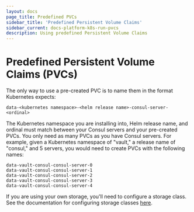 ```yaml
---
layout: docs
page_title: Predefined PVCs
sidebar_title: 'Predefined Persistent Volume Claims'
sidebar_current: docs-platform-k8s-run-pvcs
description: Using predefined Persistent Volume Claims
---
```


# Predefined Persistent Volume Claims (PVCs)

The only way to use a pre-created PVC is to name them in the format Kubernetes expects:

```text
data-<kubernetes namespace>-<helm release name>-consul-server-<ordinal>
```

The Kubernetes namespace you are installing into, Helm release name, and ordinal
must match between your Consul servers and your pre-created PVCs. You only
need as many PVCs as you have Consul servers. For example, given a Kubernetes
namespace of "vault," a release name of "consul," and 5 servers, you would need
to create PVCs with the following names:

```text
data-vault-consul-consul-server-0
data-vault-consul-consul-server-1
data-vault-consul-consul-server-2
data-vault-consul-consul-server-3
data-vault-consul-consul-server-4
```

If you are using your own storage, you'll need to configure a storage class. See the
documentation for configuring storage classes [here](https://kubernetes.io/docs/concepts/storage/storage-classes/).
